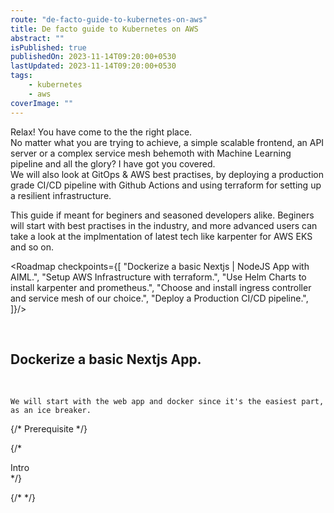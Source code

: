 ```yaml
---
route: "de-facto-guide-to-kubernetes-on-aws"
title: De facto guide to Kubernetes on AWS
abstract: ""
isPublished: true
publishedOn: 2023-11-14T09:20:00+0530
lastUpdated: 2023-11-14T09:20:00+0530
tags:
    - kubernetes
    - aws
coverImage: ""
---
```



Relax! You have come to the the right place. 
<br/>
No matter what you are trying to achieve, a simple scalable frontend, 
an API server or a complex service mesh behemoth with Machine Learning pipeline and all the glory? I have got you covered.
<br/>
We will also look at GitOps & AWS best practises, by deploying a production grade CI/CD pipeline with Github Actions 
and using terraform for setting up a resilient infrastructure.
<br/>

<Note>
This guide if meant for beginers and seasoned developers alike. Beginers will start with best practises in the industry, and
more advanced users can take a look at the implmentation of latest tech like karpenter for AWS EKS and so on.
</Note>
<br/>


<Roadmap checkpoints={[
        "Dockerize a basic Nextjs | NodeJS App with AIML.",
        "Setup AWS Infrastructure with terraform.",
        "Use Helm Charts to install karpenter and prometheus.",
        "Choose and install ingress controller and service mesh of our choice.",
        "Deploy a Production CI/CD pipeline.",
    ]}/>

<br/>

## Dockerize a basic Nextjs App.
<br/>

    We will start with the web app and docker since it's the easiest part, as an ice breaker.



{/* Prerequisite */}

{/* <section className="yup">Intro</section> */}


{/* <ContentTable/> */}